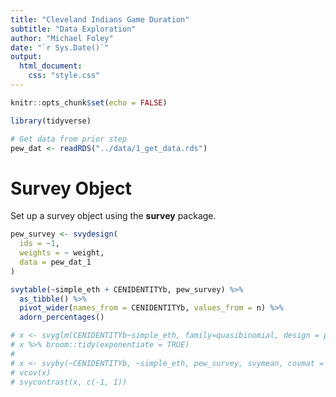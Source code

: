 ```yaml
---
title: "Cleveland Indians Game Duration"
subtitle: "Data Exploration"
author: "Michael Foley"
date: "`r Sys.Date()`"
output: 
  html_document:
    css: "style.css"
---
```


```r
knitr::opts_chunk$set(echo = FALSE)

library(tidyverse)
```

```r
# Get data from prior step
pew_dat <- readRDS("../data/1_get_data.rds")
```

# Survey Object

Set up a survey object using the **survey** package.

```r
pew_survey <- svydesign(
  ids = ~1,
  weights = ~ weight,
  data = pew_dat_1
)

svytable(~simple_eth + CENIDENTITYb, pew_survey) %>%
  as_tibble() %>% 
  pivot_wider(names_from = CENIDENTITYb, values_from = n) %>%
  adorn_percentages()
```

```r
# x <- svyglm(CENIDENTITYb~simple_eth, family=quasibinomial, design = pew_survey, na.action = na.omit) 
# x %>% broom::tidy(exponentiate = TRUE)
# 
# x <- svyby(~CENIDENTITYb, ~simple_eth, pew_survey, svymean, covmat = TRUE)
# vcov(x)
# svycontrast(x, c(-1, 1))
```

